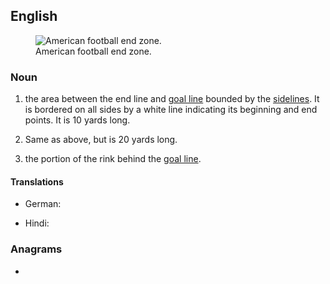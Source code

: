 {{also|endzone}}
==English==
{{wikipedia}}
[[Image:120107-LA-USC-UCLA05-TDMcKnight.jpg|thumb|American football end zone.]]

===Noun===
{{en-noun}}

# {{lb|en|American football}} the area between the end line and [[goal line]] bounded by the [[sideline]]s. It is bordered on all sides by a white line indicating its beginning and end points. It is 10 yards long.
# {{lb|en|Canadian football}} Same as above, but is 20 yards long.
# {{lb|en|field hockey}} the portion of the rink behind the [[goal line]].

====Translations====
{{trans-top|American football}}
* German: {{t+|de|Endzone|f}}
{{trans-mid}}
* Hindi: {{t|hi|अंत क्षेत्र|m}}
{{trans-bottom}}

===Anagrams===
* {{anagrams|en|a=deennoz|enzoned}}